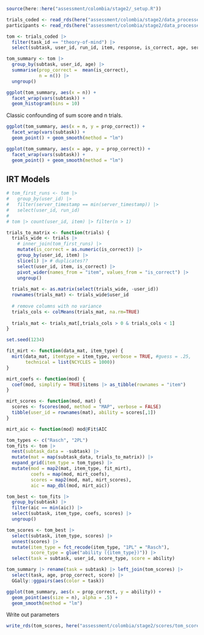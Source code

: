 ```r
source(here::here("assessment/colombia/stage2/_setup.R"))

trials_coded <- read_rds(here("assessment/colombia/stage2/data_processed/trials_coded.rds"))
participants <- read_rds(here("assessment/colombia/stage2/data_processed/participants.rds"))
```

```r
tom <- trials_coded |>
  filter(task_id == "theory-of-mind") |>
  select(subtask, user_id, run_id, item, response, is_correct, age, server_timestamp)
```

```r
tom_summary <- tom |> 
  group_by(subtask, user_id, age) |>
  summarise(prop_correct =  mean(is_correct), 
            n = n()) |>
  ungroup()
```

```r
ggplot(tom_summary, aes(x = n)) +
  facet_wrap(vars(subtask)) +
  geom_histogram(bins = 10)
```

Classic confounding of sum score and n trials.

```r
ggplot(tom_summary, aes(x = n, y = prop_correct)) +
  facet_wrap(vars(subtask)) +
  geom_point() + geom_smooth(method = "lm")

ggplot(tom_summary, aes(x = age, y = prop_correct)) +
  facet_wrap(vars(subtask)) +
  geom_point() + geom_smooth(method = "lm")
```

## IRT Models

```r
# tom_first_runs <- tom |>
#   group_by(user_id) |>
#   filter(server_timestamp == min(server_timestamp)) |>
#   select(user_id, run_id)
# 
# tom |> count(user_id, item) |> filter(n > 1)

trials_to_matrix <- function(trials) {
  trials_wide <- trials |>
    # inner_join(tom_first_runs) |>
    mutate(is_correct = as.numeric(is_correct)) |>
    group_by(user_id, item) |>
    slice(1) |> # duplicates??
    select(user_id, item, is_correct) |>
    pivot_wider(names_from = "item", values_from = "is_correct") |>
    ungroup()
  
  trials_mat <- as.matrix(select(trials_wide, -user_id))
  rownames(trials_mat) <- trials_wide$user_id
  
  # remove columns with no variance
  trials_cols <- colMeans(trials_mat, na.rm=TRUE) 
  
  trials_mat <- trials_mat[,trials_cols > 0 & trials_cols < 1]
}

set.seed(1234)

fit_mirt <- function(data_mat, item_type) {
  mirt(data_mat, itemtype = item_type, verbose = TRUE, #guess = .25,
       technical = list(NCYCLES = 1000))
}

mirt_coefs <- function(mod) {
  coef(mod, simplify = TRUE)$items |> as_tibble(rownames = "item")
}

mirt_scores <- function(mod, mat) {
  scores <- fscores(mod, method = "MAP", verbose = FALSE)
  tibble(user_id = rownames(mat), ability = scores[,1])
}

mirt_aic <- function(mod) mod@Fit$AIC

tom_types <- c("Rasch", "2PL")
tom_fits <- tom |>
  nest(subtask_data = -subtask) |>
  mutate(mat = map(subtask_data, trials_to_matrix)) |>
  expand_grid(item_type = tom_types) |>
  mutate(mod = map2(mat, item_type, fit_mirt),
         coefs = map(mod, mirt_coefs),
         scores = map2(mod, mat, mirt_scores),
         aic = map_dbl(mod, mirt_aic))

tom_best <- tom_fits |>
  group_by(subtask) |>
  filter(aic == min(aic)) |>
  select(subtask, item_type, coefs, scores) |>
  ungroup()

tom_scores <- tom_best |>
  select(subtask, item_type, scores) |>
  unnest(scores) |>
  mutate(item_type = fct_recode(item_type, "1PL" = "Rasch"),
         score_type = glue("ability ({item_type})")) |>
  select(task = subtask, user_id, score_type, score = ability)
```

```r
tom_summary |> rename(task = subtask) |> left_join(tom_scores) |>
  select(task, age, prop_correct, score) |>
  GGally::ggpairs(aes(color = task))
```

```r
ggplot(tom_summary, aes(x = prop_correct, y = ability)) + 
  geom_point(aes(size = n), alpha = .5) + 
  geom_smooth(method = "lm")
```

Write out parameters

```r
write_rds(tom_scores, here("assessment/colombia/stage2/scores/tom_scores.rds"))
```
